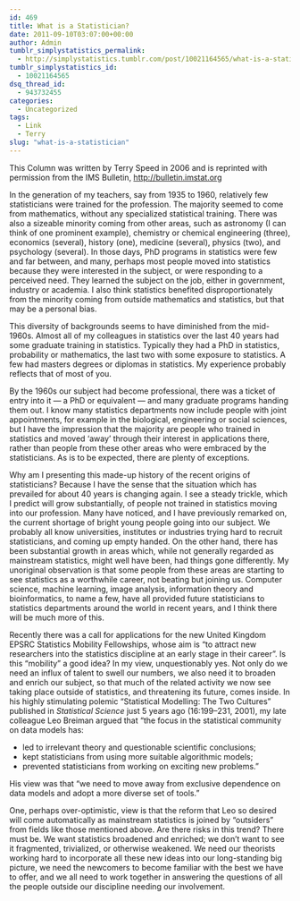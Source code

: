 ```yaml
---
id: 469
title: What is a Statistician?
date: 2011-09-10T03:07:00+00:00
author: Admin
tumblr_simplystatistics_permalink:
  - http://simplystatistics.tumblr.com/post/10021164565/what-is-a-statistician
tumblr_simplystatistics_id:
  - 10021164565
dsq_thread_id:
  - 943732455
categories:
  - Uncategorized
tags:
  - Link
  - Terry
slug: "what-is-a-statistician"
---
```

 <span></span>

This Column was written by Terry Speed in 2006 and is reprinted with permission from the IMS Bulletin, <a href="http://bulletin.imstat.org" target="_blank"><a href="http://bulletin.imstat.org" target="_blank">http://bulletin.imstat.org</a></a>

<p class="p1">
  <span class="s1">I</span>n the generation of my teachers, say from 1935 to 1960, relatively few statisticians were trained for the profession. The majority seemed to come from mathematics, without any specialized statistical training. There was also a sizeable minority coming from other areas, such as astronomy (I can think of one prominent example), chemistry or chemical engineering (three), economics (several), history (one), medicine (several), physics (two), and psychology (several). In those days, PhD programs in statistics were few and far between, and many, perhaps most people moved into statistics because they were interested in the subject, or were responding to a perceived need. They learned the subject on the job, either in government, industry or academia. I also think statistics benefited disproportionately from the minority coming from outside mathematics and statistics, but that may be a personal bias.
</p>

<p class="p1">
  This diversity of backgrounds seems to have diminished from the mid-1960s. Almost all of my colleagues in statistics over the last 40 years had some graduate training in statistics. Typically they had a PhD in statistics, probability or mathematics, the last two with some exposure to statistics. A few had masters degrees or diplomas in statistics. My experience probably reflects that of most of you.
</p>

<p class="p1">
  By the 1960s our subject had become professional, there was a ticket of entry into it — a PhD or equivalent — and many graduate programs handing them out. I know many statistics departments now include people with joint appointments, for example in the biological, engineering or social sciences, but I have the impression that the majority are people who trained in statistics and moved ‘away’ through their interest in applications there, rather than people from these other areas who were embraced by the statisticians. As is to be expected, there are plenty of exceptions.
</p>

<p class="p1">
  Why am I presenting this made-up history of the recent origins of statisticians? Because I have the sense that the situation which has prevailed for about 40 years is changing again. I see a steady trickle, which I predict will grow substantially, of people not trained in statistics moving into our profession. Many have noticed, and I have previously remarked on, the current shortage of bright young people going into our subject. We probably all know universities, institutes or industries trying hard to recruit statisticians, and coming up empty handed. On the other hand, there has been substantial growth in areas which, while not generally regarded as mainstream statistics, might well have been, had things gone differently. My unoriginal observation is that some people from these areas are starting to see statistics as a worthwhile career, not beating but joining us. Computer science, machine learning, image analysis, information theory and bioinformatics, to name a few, have all provided future statisticians to statistics departments around the world in recent years, and I think there will be much more of this.
</p>

<p class="p1">
  Recently there was a call for applications for the new United Kingdom EPSRC Statistics Mobility Fellowships, whose aim is “to attract new researchers into the statistics discipline at an early stage in their career”. Is this “mobility” a good idea? In my view, unquestionably yes. Not only do we need an influx of talent to swell our numbers, we also need it to broaden and enrich our subject, so that much of the related activity we now see taking place outside of statistics, and threatening its future, comes inside. In his highly stimulating polemic “Statistical Modelling: The Two Cultures” published in <em>Statistical Science </em>just 5 years ago (16:199–231, 2001), my late colleague Leo Breiman argued that “the focus in the statistical community on data models has:
</p>

  * led to irrelevant theory and questionable scientific conclusions; 
  * kept statisticians from using more suitable algorithmic models; 
  * prevented statisticians from working on exciting new problems.”

<p class="p1">
  His view was that “we need to move away from exclusive dependence on data models and adopt a more diverse set of tools.”
</p>

<p class="p1">
  One, perhaps over-optimistic, view is that the reform that Leo so desired will come automatically as mainstream statistics is joined by “outsiders” from fields like those mentioned above. Are there risks in this trend? There must be. We want statistics broadened and enriched; we don’t want to see it fragmented, trivialized, or otherwise weakened. We need our theorists working hard to incorporate all these new ideas into our long-standing big picture, we need the newcomers to become familiar with the best we have to offer, and we all need to work together in answering the questions of all the people outside our discipline needing our involvement.
</p>
